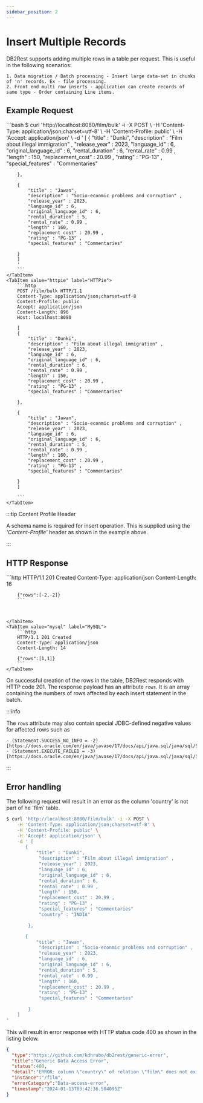 ```yaml
---
sidebar_position: 2
---
```


# Insert Multiple Records

DB2Rest supports adding multiple rows in a table per request. This is useful in the following scenarios:

    1. Data migration / Batch processing - Insert large data-set in chunks of 'n' records. Ex - file processing.
    2. Front end multi row inserts - application can create records of same type - Order containing Line items.


## Example Request


<Tabs>
    <TabItem value="cURL" label="cURL" default>
        ```bash
        $ curl 'http://localhost:8080/film/bulk' -i -X POST \
        -H 'Content-Type: application/json;charset=utf-8' \
        -H 'Content-Profile: public' \
        -H 'Accept: application/json' \
        -d ' [
        {
            "title" : "Dunki",
            "description" : "Film about illegal immigration" ,
            "release_year" : 2023,
            "language_id" : 6,
            "original_language_id" : 6,
            "rental_duration" : 6,
            "rental_rate" : 0.99 ,
            "length" : 150,
            "replacement_cost" : 20.99 ,
            "rating" : "PG-13" ,
            "special_features" : "Commentaries"

        },

        {
            "title" : "Jawan",
            "description" : "Socio-econmic problems and corruption" ,
            "release_year" : 2023,
            "language_id" : 6,
            "original_language_id" : 6,
            "rental_duration" : 5,
            "rental_rate" : 0.99 ,
            "length" : 160,
            "replacement_cost" : 20.99 ,
            "rating" : "PG-13" ,
            "special_features" : "Commentaries"

        }
        ]
        '
        ```
    </TabItem>
    <TabItem value="httpie" label="HTTPie">
        ```http
        POST /film/bulk HTTP/1.1
        Content-Type: application/json;charset=utf-8
        Content-Profile: public
        Accept: application/json
        Content-Length: 896
        Host: localhost:8080

        [
        {
            "title" : "Dunki",
            "description" : "Film about illegal immigration" ,
            "release_year" : 2023,
            "language_id" : 6,
            "original_language_id" : 6,
            "rental_duration" : 6,
            "rental_rate" : 0.99 ,
            "length" : 150,
            "replacement_cost" : 20.99 ,
            "rating" : "PG-13" ,
            "special_features" : "Commentaries"

        },

        {
            "title" : "Jawan",
            "description" : "Socio-econmic problems and corruption" ,
            "release_year" : 2023,
            "language_id" : 6,
            "original_language_id" : 6,
            "rental_duration" : 5,
            "rental_rate" : 0.99 ,
            "length" : 160,
            "replacement_cost" : 20.99 ,
            "rating" : "PG-13" ,
            "special_features" : "Commentaries"

        }
        ]

        ```
    </TabItem>

</Tabs>


:::tip Content Profile Header

A schema name is required for insert operation. This is supplied using the *'Content-Profile'* header as shown in the example
above.

:::


## HTTP Response

<Tabs>
    <TabItem value="pg" label="PostgreSQL" default>
        ```http
        HTTP/1.1 201 Created
        Content-Type: application/json
        Content-Length: 16

        {"rows":[-2,-2]}
        ```



    </TabItem>
    <TabItem value="mysql" label="MySQL">
        ```http
        HTTP/1.1 201 Created
        Content-Type: application/json
        Content-Length: 14

        {"rows":[1,1]}
        ```
    </TabItem>

</Tabs>


On successful creation of the rows in the table, DB2Rest responds with HTTP code 201. The response payload has an
attribute `rows`. It is an array containing the numbers of rows affected by each insert statement in the batch.

:::info

The `rows` attribute may also contain special JDBC-defined negative values for affected
rows such as

    - (Statement.SUCCESS_NO_INFO = -2)[https://docs.oracle.com/en/java/javase/17/docs/api/java.sql/java/sql/Statement.html#SUCCESS_NO_INFO]
    - (Statement.EXECUTE_FAILED = -3)[https://docs.oracle.com/en/java/javase/17/docs/api/java.sql/java/sql/Statement.html#EXECUTE_FAILED]
:::


## Error handling

The following request will result in an error as the column 'country' is not part of he 'film' table.

```bash
$ curl 'http://localhost:8080/film/bulk' -i -X POST \
    -H 'Content-Type: application/json;charset=utf-8' \
    -H 'Content-Profile: public' \
    -H 'Accept: application/json' \
    -d ' [
       {
           "title" : "Dunki",
            "description" : "Film about illegal immigration" ,
            "release_year" : 2023,
            "language_id" : 6,
            "original_language_id" : 6,
            "rental_duration" : 6,
            "rental_rate" : 0.99 ,
            "length" : 150,
            "replacement_cost" : 20.99 ,
            "rating" : "PG-13" ,
            "special_features" : "Commentaries"
            "country" : "INDIA"

        },

       {
           "title" : "Jawan",
            "description" : "Socio-econmic problems and corruption" ,
            "release_year" : 2023,
            "language_id" : 6,
            "original_language_id" : 6,
            "rental_duration" : 5,
            "rental_rate" : 0.99 ,
            "length" : 160,
            "replacement_cost" : 20.99 ,
            "rating" : "PG-13" ,
            "special_features" : "Commentaries"

        }
    ]
'
```

This will result in error response with HTTP status code 400 as shown in the listing below.

```json
{
  "type":"https://github.com/kdhrubo/db2rest/generic-error",
  "title":"Generic Data Access Error",
  "status":400,
  "detail":"ERROR: column \"country\" of relation \"film\" does not exist\n  Position: 170",
  "instance":"/film",
  "errorCategory":"Data-access-error",
  "timestamp":"2024-01-13T03:42:36.504095Z"
}
```
